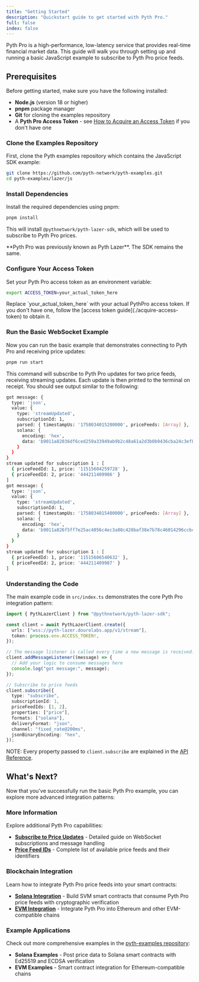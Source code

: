 ```yaml
---
title: "Getting Started"
description: "Quickstart guide to get started with Pyth Pro."
full: false
index: false
---
```


Pyth Pro is a high-performance, low-latency service that provides real-time financial market data.
This guide will walk you through setting up and running a basic JavaScript example to subscribe to Pyth Pro price feeds.

## Prerequisites

Before getting started, make sure you have the following installed:

- **Node.js** (version 18 or higher)
- **pnpm** package manager
- **Git** for cloning the examples repository
- A **Pyth Pro Access Token** - see [How to Acquire an Access Token](./acquire-access-token) if you don't have one


### Clone the Examples Repository

First, clone the Pyth examples repository which contains the JavaScript SDK example:

```bash copy
git clone https://github.com/pyth-network/pyth-examples.git
cd pyth-examples/lazer/js
```

### Install Dependencies

Install the required dependencies using pnpm:

```bash copy
pnpm install
```

This will install `@pythnetwork/pyth-lazer-sdk`, which will be used to subscribe to Pyth Pro prices.

<InfoBox variant="info">
<div>
 **Pyth Pro was previously known as Pyth Lazer**. The SDK remains the same.
</div>
</InfoBox>

### Configure Your Access Token

Set your Pyth Pro access token as an environment variable:

```bash copy
export ACCESS_TOKEN=your_actual_token_here
```

<InfoBox type="warning">
  Replace `your_actual_token_here` with your actual PythPro access token. If you
  don't have one, follow the [access token guide](./acquire-access-token) to
  obtain it.
</InfoBox>

### Run the Basic WebSocket Example

Now you can run the basic example that demonstrates connecting to Pyth Pro and receiving price updates:

```bash copy
pnpm run start
```

This command will subscribe to Pyth Pro updates for two price feeds, receiving streaming updates.
Each update is then printed to the terminal on receipt.
You should see output similar to the following:

```bash
got message: {
  type: 'json',
  value: {
    type: 'streamUpdated',
    subscriptionId: 1,
    parsed: { timestampUs: '1758034015200000', priceFeeds: [Array] },
    solana: {
      encoding: 'hex',
      data: 'b9011a82036df6ced259a33949ab9b2c48a61a2d3b0b9436cba24c3ef8a600b72767927d14a459fcc3abce280b3f8194e16e8b32f9322ac0b84a9c0b792e19857962a60180efc1f480c5615af3fb673d42287e993da9fbc3506b6e41dfa32950820c2e6c2a0075d3c79300a3fa30ec3e060003020100000001009053802f790a00000200000001004234106d67000000'
    }
  }
}
stream updated for subscription 1 : [
  { priceFeedId: 1, price: '11515604259728' },
  { priceFeedId: 2, price: '444211409986' }
]
got message: {
  type: 'json',
  value: {
    type: 'streamUpdated',
    subscriptionId: 1,
    parsed: { timestampUs: '1758034015400000', priceFeeds: [Array] },
    solana: {
      encoding: 'hex',
      data: 'b9011a826f5ff7e25ac4056c4ec3a08c428baf38e7b78c46014296ccbcfd5395c38c9f7bc23865a048401c66788e791f0edc3a6701b0ea4a5399f50ec8b1795757854f0180efc1f480c5615af3fb673d42287e993da9fbc3506b6e41dfa32950820c2e6c2a0075d3c79340b0fd30ec3e060003020100000001005821a32f790a00000200000001004334106d67000000'
    }
  }
}
stream updated for subscription 1 : [
  { priceFeedId: 1, price: '11515606540632' },
  { priceFeedId: 2, price: '444211409987' }
]
```

### Understanding the Code

The main example code in `src/index.ts` demonstrates the core Pyth Pro integration pattern:

```typescript
import { PythLazerClient } from "@pythnetwork/pyth-lazer-sdk";

const client = await PythLazerClient.create({
  urls: ["wss://pyth-lazer.dourolabs.app/v1/stream"],
  token: process.env.ACCESS_TOKEN!,
});

// The message listener is called every time a new message is received.
client.addMessageListener((message) => {
  // Add your logic to consume messages here
  console.log("got message:", message);
});

// Subscribe to price feeds
client.subscribe({
  type: "subscribe",
  subscriptionId: 1,
  priceFeedIds: [1, 2],
  properties: ["price"],
  formats: ["solana"],
  deliveryFormat: "json",
  channel: "fixed_rate@200ms",
  jsonBinaryEncoding: "hex",
});
```

NOTE: Every property passed to `client.subscribe` are explained in the [API Reference](./websocket-api-reference).


## What's Next?

Now that you've successfully run the basic Pyth Pro example, you can explore more advanced integration patterns:

### More Information

Explore additional Pyth Pro capabilities:

- **[Subscribe to Price Updates](./subscribe-price-updates)** - Detailed guide on WebSocket subscriptions and message handling
- **[Price Feed IDs](./price-feed-ids)** - Complete list of available price feeds and their identifiers

### Blockchain Integration

Learn how to integrate Pyth Pro price feeds into your smart contracts:

- **[Solana Integration](./integrate-as-consumer/svm)** - Build SVM smart contracts that consume Pyth Pro price feeds with cryptographic verification
- **[EVM Integration](./integrate-as-consumer/evm)** - Integrate Pyth Pro into Ethereum and other EVM-compatible chains

### Example Applications

Check out more comprehensive examples in the [pyth-examples repository](https://github.com/pyth-network/pyth-examples/tree/main/lazer):

- **Solana Examples** - Post price data to Solana smart contracts with Ed25519 and ECDSA verification
- **EVM Examples** - Smart contract integration for Ethereum-compatible chains